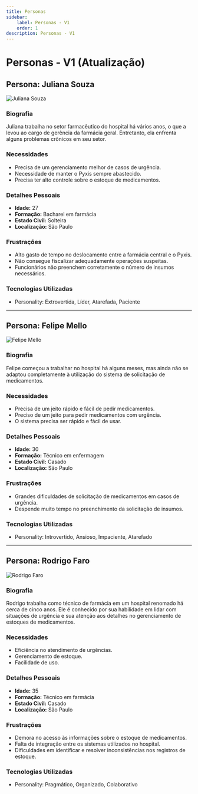 ```yaml
---
title: Personas
sidebar:
    label: Personas - V1
    order: 1
description: Personas - V1
---
```


# Personas - V1 (Atualização)

## Persona: Juliana Souza

![Juliana Souza](../../../../assets/persona_juliana.png)

### Biografia
Juliana trabalha no setor farmacêutico do hospital há vários anos, o que a levou ao cargo de gerência da farmácia geral. Entretanto, ela enfrenta alguns problemas crônicos em seu setor.

### Necessidades
- Precisa de um gerenciamento melhor de casos de urgência.
- Necessidade de manter o Pyxis sempre abastecido.
- Precisa ter alto controle sobre o estoque de medicamentos.

### Detalhes Pessoais
- **Idade:** 27
- **Formação:** Bacharel em farmácia
- **Estado Civil:** Solteira
- **Localização:** São Paulo

### Frustrações
- Alto gasto de tempo no deslocamento entre a farmácia central e o Pyxis.
- Não consegue fiscalizar adequadamente operações suspeitas.
- Funcionários não preenchem corretamente o número de insumos necessários.

### Tecnologias Utilizadas
- Personality: Extrovertida, Líder, Atarefada, Paciente

---

## Persona: Felipe Mello

![Felipe Mello](../../../../assets/persona_felipe.png)

### Biografia
Felipe começou a trabalhar no hospital há alguns meses, mas ainda não se adaptou completamente à utilização do sistema de solicitação de medicamentos.

### Necessidades
- Precisa de um jeito rápido e fácil de pedir medicamentos.
- Preciso de um jeito para pedir medicamentos com urgência.
- O sistema precisa ser rápido e fácil de usar.

### Detalhes Pessoais
- **Idade:** 30
- **Formação:** Técnico em enfermagem
- **Estado Civil:** Casado
- **Localização:** São Paulo

### Frustrações
- Grandes dificuldades de solicitação de medicamentos em casos de urgência.
- Despende muito tempo no preenchimento da solicitação de insumos.

### Tecnologias Utilizadas
- Personality: Introvertido, Ansioso, Impaciente, Atarefado

---

## Persona: Rodrigo Faro

![Rodrigo Faro](../../../../assets/persona_rodrigo.png)

### Biografia
Rodrigo trabalha como técnico de farmácia em um hospital renomado há cerca de cinco anos. Ele é conhecido por sua habilidade em lidar com situações de urgência e sua atenção aos detalhes no gerenciamento de estoques de medicamentos.

### Necessidades
- Eficiência no atendimento de urgências.
- Gerenciamento de estoque.
- Facilidade de uso.

### Detalhes Pessoais
- **Idade:** 35
- **Formação:** Técnico em farmácia
- **Estado Civil:** Casado
- **Localização:** São Paulo

### Frustrações
- Demora no acesso às informações sobre o estoque de medicamentos.
- Falta de integração entre os sistemas utilizados no hospital.
- Dificuldades em identificar e resolver inconsistências nos registros de estoque.

### Tecnologias Utilizadas
- Personality: Pragmático, Organizado, Colaborativo

